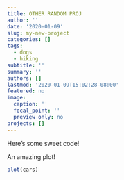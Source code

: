 ```yaml
---
title: OTHER RANDOM PROJ
author: ''
date: '2020-01-09'
slug: my-new-project
categories: []
tags:
  - dogs
  - hiking
subtitle: ''
summary: ''
authors: []
lastmod: '2020-01-09T15:02:28-08:00'
featured: no
image:
  caption: ''
  focal_point: ''
  preview_only: no
projects: []
---
```


Here's some sweet code!

An amazing plot!
```r
plot(cars)
```